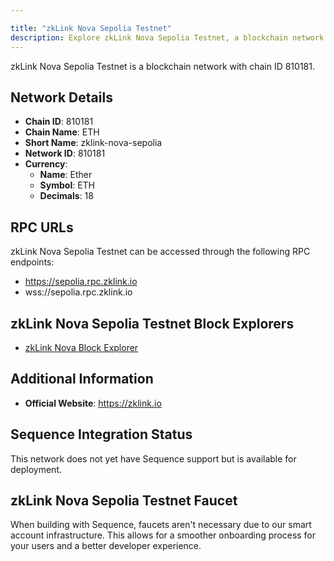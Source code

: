 ```yaml
---

title: "zkLink Nova Sepolia Testnet"
description: Explore zkLink Nova Sepolia Testnet, a blockchain network with chain ID 810181. Learn about its native currency, Ether, and how to interact with the network.
---
```




zkLink Nova Sepolia Testnet is a blockchain network with chain ID 810181.

## Network Details

- **Chain ID**: 810181
- **Chain Name**: ETH
- **Short Name**: zklink-nova-sepolia
- **Network ID**: 810181
- **Currency**: 
  - **Name**: Ether
  - **Symbol**: ETH
  - **Decimals**: 18

## RPC URLs

zkLink Nova Sepolia Testnet can be accessed through the following RPC endpoints:

- https://sepolia.rpc.zklink.io
- wss://sepolia.rpc.zklink.io

## zkLink Nova Sepolia Testnet Block Explorers

- [zkLink Nova Block Explorer](https://sepolia.explorer.zklink.io)

## Additional Information

- **Official Website**: https://zklink.io

## Sequence Integration Status

This network does not yet have Sequence support but is available for deployment.

## zkLink Nova Sepolia Testnet Faucet

When building with Sequence, faucets aren't necessary due to our smart account infrastructure. This allows for a smoother onboarding process for your users and a better developer experience.
